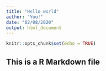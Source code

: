 ---
title: "Hello world"
author: "You!"
date: "02/08/2020"
output: html_document
---

```{r setup, include=FALSE}
knitr::opts_chunk$set(echo = TRUE)
```

## This is a R Markdown file

